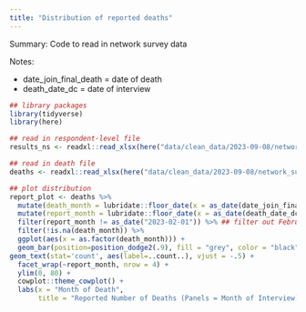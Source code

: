 ```yaml
---
title: "Distribution of reported deaths"
---
```


Summary: Code to read in network survey data 

Notes:

* date_join_final_death = date of death 
* death_date_dc = date of interview 

```r
## library packages 
library(tidyverse)
library(here)

## read in respondent-level file  
results_ns <- readxl::read_xlsx(here("data/clean_data/2023-09-08/network_survey_2023-08-16.xlsx"), sheet = "main_networksurvival")

## read in death file  
deaths <- readxl::read_xlsx(here("data/clean_data/2023-09-08/network_survey_2023-08-16.xlsx"), sheet = "deaths")
```


```r
## plot distribution 
report_plot <- deaths %>% 
  mutate(death_month = lubridate::floor_date(x = as_date(date_join_final_death), unit = "month")) %>% 
  mutate(report_month = lubridate::floor_date(x = as_date(death_date_dc), unit = "month")) %>% 
  filter(report_month != as_date("2023-02-01")) %>% ## filter out February interviews  
  filter(!is.na(death_month)) %>% 
  ggplot(aes(x = as.factor(death_month))) + 
  geom_bar(position=position_dodge2(.9), fill = "grey", color = "black") +
geom_text(stat='count', aes(label=..count..), vjust = -.5) + 
  facet_wrap(~report_month, nrow = 4) + 
  ylim(0, 80) + 
  cowplot::theme_cowplot() + 
  labs(x = "Month of Death",
       title = "Reported Number of Deaths (Panels = Month of Interview)")
```

